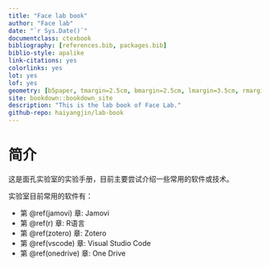 ```yaml
--- 
title: "Face lab book"
author: "Face lab"
date: "`r Sys.Date()`"
documentclass: ctexbook
bibliography: [references.bib, packages.bib]
biblio-style: apalike
link-citations: yes
colorlinks: yes
lot: yes
lof: yes
geometry: [b5paper, tmargin=2.5cm, bmargin=2.5cm, lmargin=3.5cm, rmargin=2.5cm]
site: bookdown::bookdown_site
description: "This is the lab book of Face Lab."
github-repo: haiyangjin/lab-book
---
```


# 简介

这是面孔实验室的实验手册，目前主要尝试介绍一些常用的软件或技术。

实验室目前常用的软件有：  

- 第 \@ref(jamovi) 章: Jamovi  
- 第 \@ref(r) 章: R语言  
- 第 \@ref(zotero) 章: Zotero
- 第 \@ref(vscode) 章: Visual Studio Code    
- 第 \@ref(onedrive) 章: One Drive

